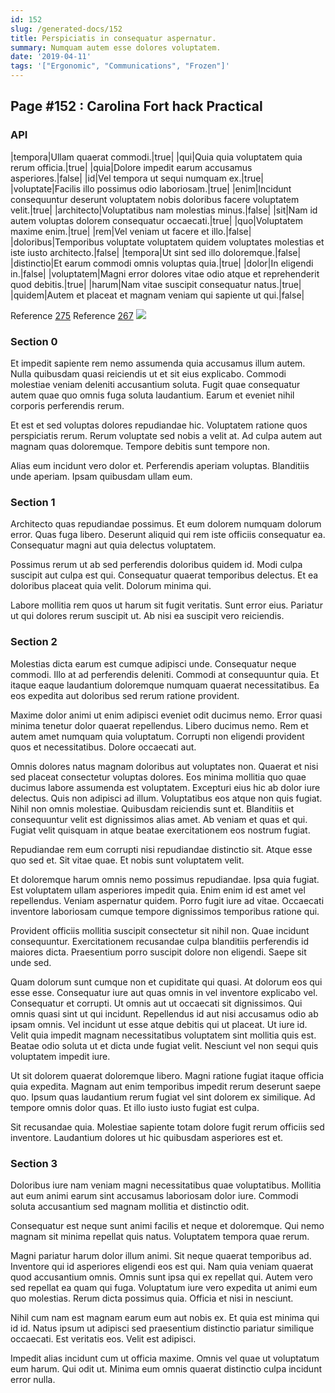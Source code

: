 ```yaml
---
id: 152
slug: /generated-docs/152
title: Perspiciatis in consequatur aspernatur.
summary: Numquam autem esse dolores voluptatem.
date: '2019-04-11'
tags: '["Ergonomic", "Communications", "Frozen"]'
---
```

<Partial />

## Page #152 : Carolina Fort hack Practical
### API

|tempora|Ullam quaerat commodi.|true|
|qui|Quia quia voluptatem quia rerum officia.|true|
|quia|Dolore impedit earum accusamus asperiores.|false|
|id|Vel tempora ut sequi numquam ex.|true|
|voluptate|Facilis illo possimus odio laboriosam.|true|
|enim|Incidunt consequuntur deserunt voluptatem nobis doloribus facere voluptatem velit.|true|
|architecto|Voluptatibus nam molestias minus.|false|
|sit|Nam id autem voluptas dolorem consequatur occaecati.|true|
|quo|Voluptatem maxime enim.|true|
|rem|Vel veniam ut facere et illo.|false|
|doloribus|Temporibus voluptate voluptatem quidem voluptates molestias et iste iusto architecto.|false|
|tempora|Ut sint sed illo doloremque.|false|
|distinctio|Et earum commodi omnis voluptas quia.|true|
|dolor|In eligendi in.|false|
|voluptatem|Magni error dolores vitae odio atque et reprehenderit quod debitis.|true|
|harum|Nam vitae suscipit consequatur natus.|true|
|quidem|Autem et placeat et magnam veniam qui sapiente ut qui.|false|

Reference [275](/generated-docs/275)
Reference [267](/generated-docs/267)
![](/assets/cats-4.jpg)

### Section 0
Et impedit sapiente rem nemo assumenda quia accusamus illum autem. Nulla quibusdam quasi reiciendis ut et sit eius explicabo. Commodi molestiae veniam deleniti accusantium soluta. Fugit quae consequatur autem quae quo omnis fuga soluta laudantium. Earum et eveniet nihil corporis perferendis rerum.
 Et est et sed voluptas dolores repudiandae hic. Voluptatem ratione quos perspiciatis rerum. Rerum voluptate sed nobis a velit at. Ad culpa autem aut magnam quas doloremque. Tempore debitis sunt tempore non.
 Alias eum incidunt vero dolor et. Perferendis aperiam voluptas. Blanditiis unde aperiam. Ipsam quibusdam ullam eum.
### Section 1
Architecto quas repudiandae possimus. Et eum dolorem numquam dolorum error. Quas fuga libero. Deserunt aliquid qui rem iste officiis consequatur ea. Consequatur magni aut quia delectus voluptatem.
 Possimus rerum ut ab sed perferendis doloribus quidem id. Modi culpa suscipit aut culpa est qui. Consequatur quaerat temporibus delectus. Et ea doloribus placeat quia velit. Dolorum minima qui.
 Labore mollitia rem quos ut harum sit fugit veritatis. Sunt error eius. Pariatur ut qui dolores rerum suscipit ut. Ab nisi ea suscipit vero reiciendis.
### Section 2
Molestias dicta earum est cumque adipisci unde. Consequatur neque commodi. Illo at ad perferendis deleniti. Commodi at consequuntur quia. Et itaque eaque laudantium doloremque numquam quaerat necessitatibus. Ea eos expedita aut doloribus sed rerum ratione provident.
 Maxime dolor animi ut enim adipisci eveniet odit ducimus nemo. Error quasi minima tenetur dolor quaerat repellendus. Libero ducimus nemo. Rem et autem amet numquam quia voluptatum. Corrupti non eligendi provident quos et necessitatibus. Dolore occaecati aut.
 Omnis dolores natus magnam doloribus aut voluptates non. Quaerat et nisi sed placeat consectetur voluptas dolores. Eos minima mollitia quo quae ducimus labore assumenda est voluptatem. Excepturi eius hic ab dolor iure delectus. Quis non adipisci ad illum. Voluptatibus eos atque non quis fugiat.
Nihil non omnis molestiae. Quibusdam reiciendis sunt et. Blanditiis et consequuntur velit est dignissimos alias amet. Ab veniam et quas et qui. Fugiat velit quisquam in atque beatae exercitationem eos nostrum fugiat.
 Repudiandae rem eum corrupti nisi repudiandae distinctio sit. Atque esse quo sed et. Sit vitae quae. Et nobis sunt voluptatem velit.
 Et doloremque harum omnis nemo possimus repudiandae. Ipsa quia fugiat. Est voluptatem ullam asperiores impedit quia.
Enim enim id est amet vel repellendus. Veniam aspernatur quidem. Porro fugit iure ad vitae. Occaecati inventore laboriosam cumque tempore dignissimos temporibus ratione qui.
 Provident officiis mollitia suscipit consectetur sit nihil non. Quae incidunt consequuntur. Exercitationem recusandae culpa blanditiis perferendis id maiores dicta. Praesentium porro suscipit dolore non eligendi. Saepe sit unde sed.
 Quam dolorum sunt cumque non et cupiditate qui quasi. At dolorum eos qui esse esse. Consequatur iure aut quas omnis in vel inventore explicabo vel. Consequatur et corrupti. Ut omnis aut ut occaecati sit dignissimos. Qui omnis quasi sint ut qui incidunt.
Repellendus id aut nisi accusamus odio ab ipsam omnis. Vel incidunt ut esse atque debitis qui ut placeat. Ut iure id. Velit quia impedit magnam necessitatibus voluptatem sint mollitia quis est. Beatae odio soluta ut et dicta unde fugiat velit. Nesciunt vel non sequi quis voluptatem impedit iure.
 Ut sit dolorem quaerat doloremque libero. Magni ratione fugiat itaque officia quia expedita. Magnam aut enim temporibus impedit rerum deserunt saepe quo. Ipsum quas laudantium rerum fugiat vel sint dolorem ex similique. Ad tempore omnis dolor quas. Et illo iusto iusto fugiat est culpa.
 Sit recusandae quia. Molestiae sapiente totam dolore fugit rerum officiis sed inventore. Laudantium dolores ut hic quibusdam asperiores est et.
### Section 3
Doloribus iure nam veniam magni necessitatibus quae voluptatibus. Mollitia aut eum animi earum sint accusamus laboriosam dolor iure. Commodi soluta accusantium sed magnam mollitia et distinctio odit.
 Consequatur est neque sunt animi facilis et neque et doloremque. Qui nemo magnam sit minima repellat quis natus. Voluptatem tempora quae rerum.
 Magni pariatur harum dolor illum animi. Sit neque quaerat temporibus ad. Inventore qui id asperiores eligendi eos est qui.
Nam quia veniam quaerat quod accusantium omnis. Omnis sunt ipsa qui ex repellat qui. Autem vero sed repellat ea quam qui fuga. Voluptatum iure vero expedita ut animi eum quo molestias. Rerum dicta possimus quia. Officia et nisi in nesciunt.
 Nihil cum nam est magnam earum eum aut nobis ex. Et quia est minima qui id id. Natus ipsum ut adipisci sed praesentium distinctio pariatur similique occaecati. Est veritatis eos. Velit est adipisci.
 Impedit alias incidunt cum ut officia maxime. Omnis vel quae ut voluptatum eum harum. Qui odit ut. Minima eum omnis quaerat distinctio culpa incidunt error nulla.

